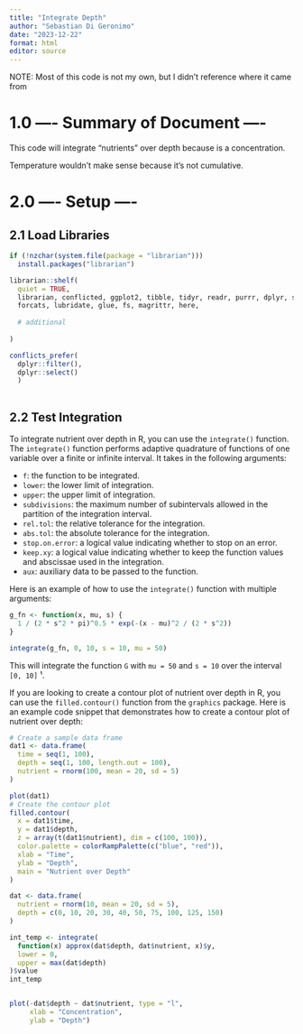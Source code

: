 ```yaml
---
title: "Integrate Depth"
author: "Sebastian Di Geronimo"
date: "2023-12-22"
format: html
editor: source
---
```

NOTE: Most of this code is not my own, but I didn't reference where it came from

# 1.0 ---- Summary of Document ----

This code will integrate "nutrients" over depth because is a concentration.

Temperature wouldn't make sense because it's not cumulative.


# 2.0 ---- Setup ----


## 2.1 Load Libraries

```r
if (!nzchar(system.file(package = "librarian"))) 
  install.packages("librarian")

librarian::shelf(
  quiet = TRUE,
  librarian, conflicted, ggplot2, tibble, tidyr, readr, purrr, dplyr, stringr,
  forcats, lubridate, glue, fs, magrittr, here,
  
  # additional
  
)

conflicts_prefer(
  dplyr::filter(), 
  dplyr::select()
  )
  

```

## 2.2 Test Integration

To integrate nutrient over depth in R, you can use the `integrate()`
function. The `integrate()` function performs adaptive quadrature of
functions of one variable over a finite or infinite interval. It takes in the
following arguments:

  - `f`: the function to be integrated.
  - `lower`: the lower limit of integration.
  - `upper`: the upper limit of integration.
  - `subdivisions`: the maximum number of subintervals allowed in the partition
    of the integration interval.
  - `rel.tol`: the relative tolerance for the integration.
  - `abs.tol`: the absolute tolerance for the integration.
  - `stop.on.error`: a logical value indicating whether to stop on an error.
  - `keep.xy`: a logical value indicating whether to keep the function values
    and abscissae used in the integration.
  - `aux`: auxiliary data to be passed to the function.

Here is an example of how to use the `integrate()` function with multiple
arguments:

```r
g_fn <- function(x, mu, s) {
  1 / (2 * s^2 * pi)^0.5 * exp(-(x - mu)^2 / (2 * s^2))
}

integrate(g_fn, 0, 10, s = 10, mu = 50)
```

This will integrate the function `G` with `mu = 50` and `s = 10` over the
interval `[0, 10]` ¹.

If you are looking to create a contour plot of nutrient over depth in R, you
can use the `filled.contour()` function from the `graphics` package. Here is an
example code snippet that demonstrates how to create a contour plot of
nutrient over depth:

```r
# Create a sample data frame
dat1 <- data.frame(
  time = seq(1, 100),
  depth = seq(1, 100, length.out = 100),
  nutrient = rnorm(100, mean = 20, sd = 5)
)

plot(dat1)
# Create the contour plot
filled.contour(
  x = dat1$time,
  y = dat1$depth,
  z = array(t(dat1$nutrient), dim = c(100, 100)),
  color.palette = colorRampPalette(c("blue", "red")),
  xlab = "Time",
  ylab = "Depth",
  main = "Nutrient over Depth"
)


```



```r
dat <- data.frame(
  nutrient = rnorm(10, mean = 20, sd = 5),
  depth = c(0, 10, 20, 30, 40, 50, 75, 100, 125, 150)
)

int_temp <- integrate(
  function(x) approx(dat$depth, dat$nutrient, x)$y,
  lower = 0, 
  upper = max(dat$depth)
)$value
int_temp


plot(-dat$depth ~ dat$nutrient, type = "l",
     xlab = "Concentration",
     ylab = "Depth")

```

